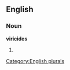 
==English==

===Noun===
'''viricides'''

# {{plural of|[[viricide]]}}

[[Category:English plurals]]
